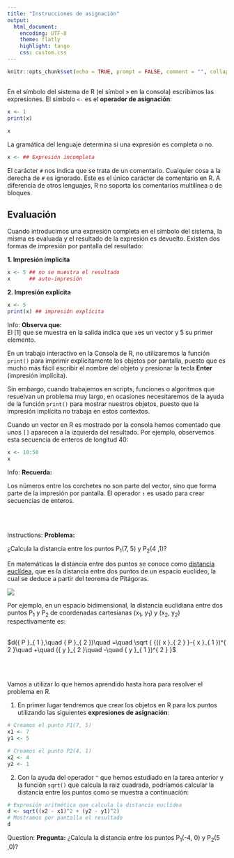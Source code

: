 ```yaml
---
title: "Instrucciones de asignación"
output:
  html_document: 
    encoding: UTF-8
    theme: flatly
    highlight: tango 
    css: custom.css
---
```

```r
knitr::opts_chunk$set(echo = TRUE, prompt = FALSE, comment = "", collapse = TRUE)
```




## 

En el símbolo del sistema de R (el símbol __`>`__ en la consola) escribimos las expresiones. El símbolo `<-` es el
__operador de asignación__:

```r
x <- 1
print(x)
```



```r
x 
```

La gramática del lenguaje determina si una expresión es completa o no.

```r
x <- ## Expresión incompleta
```


El carácter `#` nos indica que se trata de un comentario. Cualquier cosa a la
derecha de `#` es ignorado. Este es el único carácter de comentario en R. A 
diferencia de otros lenguajes, R no soporta los comentarios multilínea o de 
bloques.


## Evaluación 

Cuando introducimos una expresión completa en el símbolo del sistema, la misma
es evaluada y el resultado de la expresión es devuelto. Existen dos formas de
impresión por pantalla del resultado:

__1. Impresión ímplicita__

```r
x <- 5 ## no se muestra el resultado
x      ## auto-impresión
```

__2. Impresión explícita__

```r
x <- 5
print(x) ## impresión explícita
```


<div class="alert alert-info" role="alert">
<span class="glyphicon glyphicon-exclamation-sign" aria-hidden="true"></span>
<span class="sr-only">Info:</span>
__Observa que:__</br>
El [1] que se muestra en la salida indica que `x`es un vector y 5 su primer
elemento.
</div>




En un trabajo interactivo en la Consola de R, no utilizaremos la función `print()`
para imprimir explícitamente los objetos por pantalla, puesto que es mucho más fácil
escribir el nombre del objeto y presionar la tecla __Enter__ (impresión implícita).

Sin embargo, cuando trabajemos en scripts, funciones o algoritmos que resuelvan un 
problema muy largo, en ocasiones necesitaremos de la ayuda de la función `print()`
para mostrar nuestros objetos, puesto que la impresión implícita no trabaja en estos
contextos.

Cuando un vector en R es mostrado por la consola hemos comentado que unos `[]` aparecen
a la izquierda del resultado. Por ejemplo, observemos esta secuencia de enteros de 
longitud 40:

```r
x <- 10:50
x
```

<div class="alert alert-info" role="alert">
<span class="glyphicon glyphicon-exclamation-sign" aria-hidden="true"></span>
<span class="sr-only">Info:</span>
**Recuerda:**</br>

Los números entre los corchetes no son parte del vector, sino
que forma parte de la impresión por pantalla. El operador __`:`__ es usado para crear
secuencias de enteros.

</div>

</br></br>


<div class="alert alert-success" role="alert">
<span class="glyphicon glyphicon-education" aria-hidden="true"></span>
<span class="sr-only">Instructions:</span>
**Problema:**

¿Calcula la distancia entre los puntos P~1~(7, 5) y P~2~(4 ,1)?
</div>

</div>
<div class="panel panel-success">
 <div class="panel-body">En matemáticas la distancia entre dos puntos se conoce
 como [distancia euclídea](https://es.wikipedia.org/wiki/Distancia_euclidiana), que es la distancia entre dos puntos de un espacio 
 euclídeo, la cual se deduce a partir del teorema de Pitágoras.</br>
 
![](https://i.imgur.com/c2hhSDa.png)
 
 Por ejemplo, en un espacio bidimensional, la distancia euclidiana entre dos puntos
 P~1~ y P~2~ de coordenadas cartesianas (x~1~, y~1~) y (x~2~, y~2~) respectivamente es:
 </br></br>
 
 $d({ P }_{ 1 },\quad { P }_{ 2 })\quad =\quad \sqrt { {({ x }_{ 2 } }-{ x }_{ 1 })^{ 2 }\quad +\quad ({ y }_{ 2 }\quad -\quad { y }_{ 1 })^{ 2 } }$

</br></br>
 
Vamos a utilizar lo que hemos aprendido hasta hora para resolver el problema en R.

1. En primer lugar tendremos que crear los objetos en R para los puntos utilizando
las siguientes __expresiones de asignación__:

```r
# Creamos el punto P1(7, 5)
x1 <- 7
y1 <- 5
```

```r
# Creamos el punto P2(4, 1)
x2 <- 4
y2 <- 1
```



2. Con la ayuda del operador `^` que hemos estudiado en la tarea anterior y la función `sqrt()` que calcula la raiz cuadrada, podríamos calcular la distancia entre los puntos
como se muestra a continuación:

```r
# Expresión aritmética que calcula la distancia euclídea
d <- sqrt((x2 - x1)^2 + (y2 - y1)^2)
# Mostramos por pantalla el resultado
d
```
 </div>
</div>


<div class="alert alert-warning" role="alert">
<span class="glyphicon glyphicon-question-sign" aria-hidden="true"></span>
<span class="sr-only">Question:</span>
**Pregunta:** ¿Calcula la distancia entre los puntos P~1~(-4, 0) y P~2~(5 ,0)?
</div>

